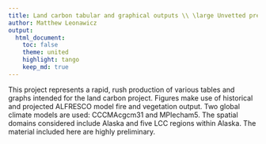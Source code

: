 ```yaml
---
title: Land carbon tabular and graphical outputs \\ \large Unvetted preliminary rush draft from developmental code
author: Matthew Leonawicz
output:
  html_document:
    toc: false
    theme: united
    highlight: tango
    keep_md: true
---
```


This project represents a rapid, rush production of various tables and graphs intended for the land carbon project.
Figures make use of historical and projected ALFRESCO model fire and vegetation output.
Two global climate models are used: CCCMAcgcm31 and MPIecham5.
The spatial domains considered include Alaska and five LCC regions within Alaska.
The material included here are highly preliminary.
